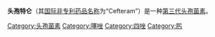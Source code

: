 {{medical}}
{{Drugbox
| IUPAC_name        = (6R,7R)-7-([(2Z)-2-(2-amino-1,3-thiazol-4-yl)-2-methoxyiminoacetyl]amino)-3-[(5-methyltetrazol-2-yl)methyl]-8-oxo-5-thia-1-azabicyclo[4.2.0]oct-2-ene-2-carboxylic acid
| image             = Cefteram.png 
| ChemSpiderID = 4576594
| InChI = 1/C16H17N9O5S2/c1-6-20-23-24(21-6)3-7-4-31-14-10(13(27)25(14)11(7)15(28)29)19-12(26)9(22-30-2)8-5-32-16(17)18-8/h5,10,14H,3-4H2,1-2H3,(H2,17,18)(H,19,26)(H,28,29)/b22-9+/t10-,14-/m1/s1
| InChIKey = XSPUSVIQHBDITA-KXDGEKGBBO
| CAS_number        = 82547-58-8
| CAS_number_Ref    = {{cascite|changed|??}}
| CAS_supplemental  =
| ATC_prefix        = 无
| ATC_suffix        = 
| ATC_supplemental  = 
| PubChem           = 6537431
| DrugBank          = 
| chemical_formula  = 
| C=16 | H=17 | N=9 | O=7 | S=2 
| molecular_weight  = 479.49 g/mol
| smiles = O=C2N1/C(=C(\CS[C@@H]1[C@@H]2NC(=O)C(=N\OC)\c3nc(sc3)N)Cn4nc(nn4)C)C(=O)O
| bioavailability   = 
| protein_bound     = 
| metabolism        = 
| elimination_half-life = 
| excretion         = 
| pregnancy_AU      =  <!-- A / B1 / B2 / B3 / C / D / X -->
| pregnancy_US      =  <!-- A / B            / C / D / X -->
| pregnancy_category=  
| legal_AU =  <!-- S2, S3, S4, S5, S6, S7, S8, S9 or Unscheduled-->
| legal_CA =  <!-- Schedule I, II, III, IV, V, VI, VII, VIII -->
| legal_UK =  <!-- GSL, P, POM, CD, or Class A, B, C -->
| legal_US =  <!-- OTC / Rx-only / Schedule I, II, III, IV, V -->
| legal_status      = 仅凭处方销售、使用
| routes_of_administration = 
}}

'''头孢特仑'''（其[[国际非专利药品名称|国际非专利药品名称]]为“Cefteram”）是一种[[头孢菌素#第三代|第三代头孢菌素]]。

{{antibiotic-stub}}

{{CephalosporinAntiBiotics}}

[[Category:头孢菌素|Category:头孢菌素]]
[[Category:噻唑|Category:噻唑]]
[[Category:四唑|Category:四唑]]
[[Category:肟|Category:肟]]